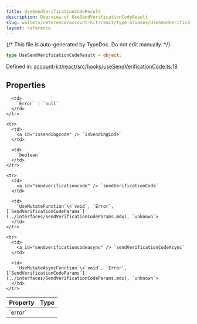 ```yaml
---
title: UseSendVerificationCodeResult
description: Overview of UseSendVerificationCodeResult
slug: wallets/reference/account-kit/react/type-aliases/UseSendVerificationCodeResult
layout: reference
---
```


{/* This file is auto-generated by TypeDoc. Do not edit manually. */}

```ts
type UseSendVerificationCodeResult = object;
```

Defined in: [account-kit/react/src/hooks/useSendVerificationCode.ts:18](https://github.com/alchemyplatform/aa-sdk/blob/0cc60e9f694c242d91befdaa2f26cdec3ee389c5/account-kit/react/src/hooks/useSendVerificationCode.ts#L18)

## Properties

<table>
  <thead>
    <tr>
      <th align="left">Property</th>
      <th align="left">Type</th>
    </tr>
  </thead>

  <tbody>
    <tr>
      <td>
        <a id="error" /> `error`
      </td>

      <td>
        `Error` | `null`
      </td>
    </tr>

    <tr>
      <td>
        <a id="issendingcode" /> `isSendingCode`
      </td>

      <td>
        `boolean`
      </td>
    </tr>

    <tr>
      <td>
        <a id="sendverificationcode" /> `sendVerificationCode`
      </td>

      <td>
        `UseMutateFunction`\<`void`, `Error`, [`SendVerificationCodeParams`](../interfaces/SendVerificationCodeParams.mdx), `unknown`>
      </td>
    </tr>

    <tr>
      <td>
        <a id="sendverificationcodeasync" /> `sendVerificationCodeAsync`
      </td>

      <td>
        `UseMutateAsyncFunction`\<`void`, `Error`, [`SendVerificationCodeParams`](../interfaces/SendVerificationCodeParams.mdx), `unknown`>
      </td>
    </tr>

  </tbody>
</table>
